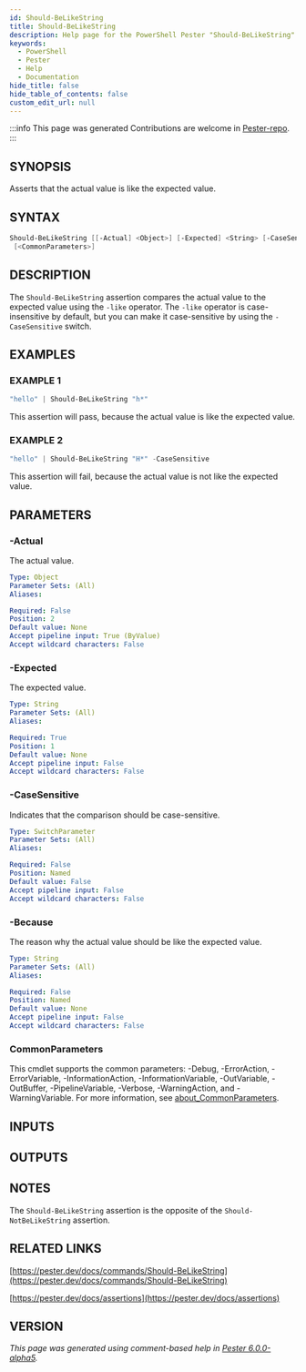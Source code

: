 ```yaml
---
id: Should-BeLikeString
title: Should-BeLikeString
description: Help page for the PowerShell Pester "Should-BeLikeString" command
keywords:
  - PowerShell
  - Pester
  - Help
  - Documentation
hide_title: false
hide_table_of_contents: false
custom_edit_url: null
---
```


:::info This page was generated
Contributions are welcome in [Pester-repo](https://github.com/pester/pester).
:::

## SYNOPSIS

Asserts that the actual value is like the expected value.

## SYNTAX

```powershell
Should-BeLikeString [[-Actual] <Object>] [-Expected] <String> [-CaseSensitive] [-Because <String>]
 [<CommonParameters>]
```

## DESCRIPTION

The `Should-BeLikeString` assertion compares the actual value to the expected value using the `-like` operator.
The `-like` operator is case-insensitive by default, but you can make it case-sensitive by using the `-CaseSensitive` switch.

## EXAMPLES

### EXAMPLE 1

```powershell
"hello" | Should-BeLikeString "h*"
```

This assertion will pass, because the actual value is like the expected value.

### EXAMPLE 2

```powershell
"hello" | Should-BeLikeString "H*" -CaseSensitive
```

This assertion will fail, because the actual value is not like the expected value.

## PARAMETERS

### -Actual

The actual value.

```yaml
Type: Object
Parameter Sets: (All)
Aliases:

Required: False
Position: 2
Default value: None
Accept pipeline input: True (ByValue)
Accept wildcard characters: False
```

### -Expected

The expected value.

```yaml
Type: String
Parameter Sets: (All)
Aliases:

Required: True
Position: 1
Default value: None
Accept pipeline input: False
Accept wildcard characters: False
```

### -CaseSensitive

Indicates that the comparison should be case-sensitive.

```yaml
Type: SwitchParameter
Parameter Sets: (All)
Aliases:

Required: False
Position: Named
Default value: False
Accept pipeline input: False
Accept wildcard characters: False
```

### -Because

The reason why the actual value should be like the expected value.

```yaml
Type: String
Parameter Sets: (All)
Aliases:

Required: False
Position: Named
Default value: None
Accept pipeline input: False
Accept wildcard characters: False
```

### CommonParameters

This cmdlet supports the common parameters: -Debug, -ErrorAction, -ErrorVariable, -InformationAction, -InformationVariable, -OutVariable, -OutBuffer, -PipelineVariable, -Verbose, -WarningAction, and -WarningVariable. For more information, see [about_CommonParameters](http://go.microsoft.com/fwlink/?LinkID=113216).

## INPUTS

## OUTPUTS

## NOTES

The `Should-BeLikeString` assertion is the opposite of the `Should-NotBeLikeString` assertion.

## RELATED LINKS

[https://pester.dev/docs/commands/Should-BeLikeString](https://pester.dev/docs/commands/Should-BeLikeString)

[https://pester.dev/docs/assertions](https://pester.dev/docs/assertions)

## VERSION

*This page was generated using comment-based help in [Pester 6.0.0-alpha5](https://github.com/pester/pester).*
